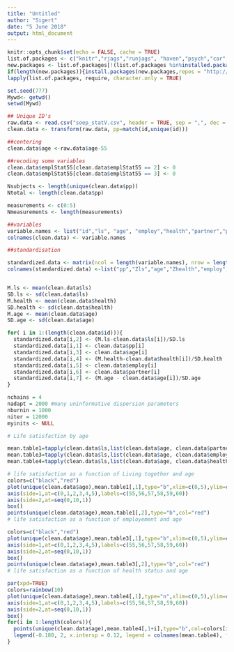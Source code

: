 ```yaml
---
title: "Untitled"
author: "Sigert"
date: "5 June 2018"
output: html_document
---
```


```r
knitr::opts_chunk$set(echo = FALSE, cache = TRUE)
list.of.packages <- c("knitr","rjags","runjags", "haven","psych","car","magicfor","lattice")
new.packages <- list.of.packages[!(list.of.packages %in%installed.packages()[,"Package"])]
if(length(new.packages)){install.packages(new.packages,repos = "http://cran.us.r-project.org")}
lapply(list.of.packages, require, character.only = TRUE)

set.seed(777)
Mywd<- getwd()
setwd(Mywd)
```

```r
## Unique ID's
raw.data <- read.csv("soep_statV.csv", header = TRUE, sep = ",", dec = ".")
clean.data <- transform(raw.data, pp=match(id,unique(id)))

##centering
clean.data$age <-raw.data$age-55

##recoding some variables
clean.data$emplStat55[clean.data$emplStat55 == 2] <- 0
clean.data$emplStat55[clean.data$emplStat55 == 3] <- 0

Nsubjects <- length(unique(clean.data$pp))
Ntotal <- length(clean.data$pp)

measurements <- c(0:5)
Nmeasurements <- length(measurements)


```

```r
##variables
variable.names <- list("id","ls", "age", "employ","health","partner","pp")
colnames(clean.data) <- variable.names

##standardisation

standardized.data <- matrix(ncol = length(variable.names), nrow = length(clean.data$id))
colnames(standardized.data) <-list("pp","Zls","age","Zhealth","employ","partner", "Zage")


M.ls <- mean(clean.data$ls)
SD.ls <- sd(clean.data$ls)
M.health <- mean(clean.data$health)
SD.health <- sd(clean.data$health)
M.age <- mean(clean.data$age)
SD.age <- sd(clean.data$age)

for( i in 1:(length(clean.data$id))){
  standardized.data[i,2] <- (M.ls-clean.data$ls[i])/SD.ls
  standardized.data[i,1] <- clean.data$pp[i]
  standardized.data[i,3] <- clean.data$age[i]
  standardized.data[i,4] <- (M.health-clean.data$health[i])/SD.health
  standardized.data[i,5] <- clean.data$employ[i]
  standardized.data[i,6] <- clean.data$partner[i]
  standardized.data[i,7] <- (M.age - clean.data$age[i])/SD.age
}

```

```r
nchains = 4
nadapt = 2000 #many uninformative dispersion parameters
nburnin = 1000
niter = 12000
myinits <- NULL
```


```r
# Life satisfaction by age

mean.table1=tapply(clean.data$ls,list(clean.data$age, clean.data$partner),mean)
mean.table3=tapply(clean.data$ls,list(clean.data$age, clean.data$employ),mean)
mean.table4=tapply(clean.data$ls,list(clean.data$age, clean.data$health),mean)

# life satisfaction as a function of Living together and age
colors=c("black","red")
plot(unique(clean.data$age),mean.table1[,1],type="b",xlim=c(0,5),ylim=c(0,10),xlab="Age (in years)",ylab="Life Satisfaction",axes=F,main="Life satisfaction as a function of Living together and age")
axis(side=1,at=c(0,1,2,3,4,5),labels=c(55,56,57,58,59,60))
axis(side=2,at=seq(0,10,1))
box()
points(unique(clean.data$age),mean.table1[,2],type="b",col="red")
# life satisfaction as a function of employement and age

colors=c("black","red")
plot(unique(clean.data$age),mean.table3[,1],type="b",xlim=c(0,5),ylim=c(0,10),xlab="Age (in years)",ylab="Life Satisfaction",axes=F,main="Life satisfaction as a function of employement and age")
axis(side=1,at=c(0,1,2,3,4,5),labels=c(55,56,57,58,59,60))
axis(side=2,at=seq(0,10,1))
box()
points(unique(clean.data$age),mean.table3[,2],type="b",col="red")
# life satisfaction as a function of health status and age

par(xpd=TRUE)
colors=rainbow(10)
plot(unique(clean.data$age),mean.table4[,1],type="n",xlim=c(0,5),ylim=c(0,10),xlab="Age (in years)",ylab="Life satisfaction",axes=F,main="life satisfaction as a function of health status and age")
axis(side=1,at=c(0,1,2,3,4,5),labels=c(55,56,57,58,59,60))
axis(side=2,at=seq(0,10,1))
box()
for(i in 1:length(colors)){
  points(unique(clean.data$age),mean.table4[,1+i],type="b",col=colors[i])
  legend(-0.180, 2, x.intersp = 0.12, legend = colnames(mean.table4), fill = colors, horiz=TRUE)
}

```

